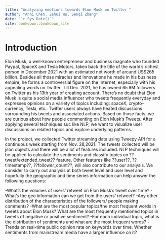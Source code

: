 ```yaml
--- 
title: "Analyzing emotions towards Elon Musk on Twitter "
author: "Anni Chen, Zehui Wu, Senqi Zhang"
date: "`r Sys.Date()`"
site: bookdown::bookdown_site
---
```


# Introduction

Elon Musk, a well-known entrepreneur and business magnate who founded Paypal, SpaceX and Tesla Motors, taken back the title of the world's richest person in December 2021 with an estimated net worth of around US$265 billion. Besides all those miracles and innovations he made in his business empire, he forms a controversial figure on the Internet, especially with his appealing words on Twitter. Till Dec. 2021, he has owned 65.6M followers on Twitter as his 13th year of creating account. There's no doubt that Elon Musk is quite a social media influencer who tweets frequently everyday and expresses opinions on a variety of topics including: spaceX, crypto-currency, Tesla, etc.. Twitter users always have heated discussions surrounding his tweets and associated actions. Based on those facts, we are curious about how people commenting on Elon Musk's Tweets. After applying several techniques suc like NLP, we want to visualize user discussions on related topics and explore underlying patterns.

In the project, we collected Twitter streaming data using Tweepy API for a continuous week starting from Nov. 28,2021. The tweets collected will be json objects and there will be a lot of features included. NLP techniques will be applied to calculate the sentiments and classify topics on ??tweet/extended_tweet?? feature. Other features like ??user??, ??timestamp??, ??follower_count??, will also contribute to our analysis. We consider to carry out analysis at both tweet level and user level and hopefully the geographic and time series information can help answer the following questions:

-What's the volumes of users' retweet on Elon Musk's tweet over time?
-What's the geo information can we get from the users' retweet?
-Any other distribution of the characteristics of the followers/ people making comments?
-What are the most popular topics/the most frequent words in tweets about Elon Musk? What are the most frequently mentioned topics in tweets of negative or positive sentiment?
-For each individual topic, what is the distribution of sentiments and what are the most frequent words?
-Trends on real-time public opinion rate on keywords over time. Whether sentiments from mainstream media have a larger influence on it?

